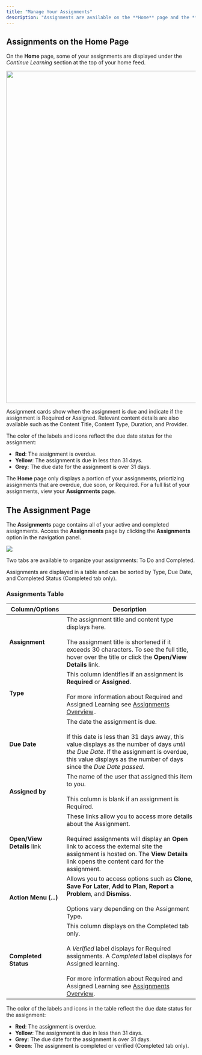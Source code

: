 ```yaml
---
title: "Manage Your Assignments"
description: "Assignments are available on the **Home** page and the **Assignments** page."
---
```


## Assignments on the Home Page
On the **Home** page, some of your assignments are displayed under the _Continue Learning_ section at the top of your home feed.
<Frame>
<img src="/images/assignments_home_page.png" width="884px" />
</Frame>

Assignment cards show when the assignment is due and indicate if the assignment is Required or Assigned. Relevant content details are also available such as the Content Title, Content Type, Duration, and Provider.

The color of the labels and icons reflect the due date status for the assignment:
* **Red**: The assignment is overdue.
* **Yellow**: The assignment is due in less than 31 days.
* **Grey**: The due date for the assignment is over 31 days. 

The **Home** page only displays a portion of your assignments, priortizing assignments that are overdue, due soon, or Required. For a full list of your assignments, view your **Assignments** page.

## The Assignment Page
The **Assignments** page contains all of your active and completed assignments. Access the **Assignments** page by clicking the **Assignments** option in the navigation panel.
<Frame>
<img src="/images/assignments_page.png" />
</Frame>

Two tabs are available to organize your assignments: To Do and Completed.

Assignments are displayed in a table and can be sorted by Type, Due Date, and Completed Status (Completed tab only).

### Assignments Table
| Column/Options    | Description                           |
| -------- | ------------------------------------- |
| **Assignment**| The assignment title and content type displays here. <br /><br /> The assignment title is shortened if it exceeds 30 characters. To see the full title, hover over the title or click the **Open/View Details** link.|
|**Type** | This column identifies if an assignment is **Required** or **Assigned**.<br /><br /> <Info> For more information about Required and Assigned Learning see [Assignments Overview](/lrn-assignments).</Info>.|
|**Due Date**| The date the assignment is due.<br /><br />  If this date is less than 31 days away, this value displays as the number of days _until the Due Date_. If the assignment is overdue, this value displays as the number of days since the _Due Date passed_. |
|**Assigned by**|The name of the user that assigned this item to you. <br /><br />This column is blank if an assignment is Required. |
|**Open/View Details** link| These links allow you to access more details about the Assignment. <br /><br />Required assignments will display an **Open** link to access the external site the assignment is hosted on. The **View Details** link opens the content card for the assignment.|
|**Action Menu (...)**| Allows you to access options such as **Clone**, **Save For Later**, **Add to Plan**, **Report a Problem**, and **Dismiss**. <br /><br />Options vary depending on the Assignment Type.|
|**Completed Status**| This column displays on the Completed tab only. <br /><br />A _Verified_ label displays for Required assignments. A _Completed_ label displays for Assigned learning.<br /><br /><Info> For more information about Required and Assigned Learning see [Assignments Overview](/lrn-assignments).</Info>|

The color of the labels and icons in the table reflect the due date status for the assignment:
* **Red**: The assignment is overdue.
* **Yellow**: The assignment is due in less than 31 days.
* **Grey**: The due date for the assignment is over 31 days. 
* **Green**: The assignment is completed or verified (Completed tab only).
